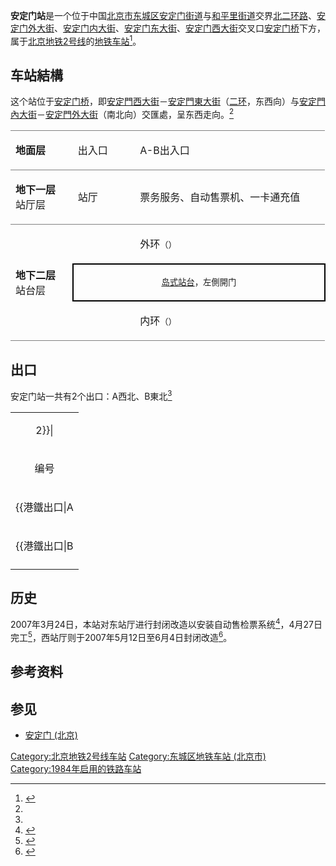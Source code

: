 {{NoteTA |G1=Railway}}
{{About|北京地铁2号线车站|曾于1915年至1958年间存在的北京环城铁路车站|安定门站 (铁路)}}
{{Infobox station
| name = 安定门
| eng_name = Andingmen<ref name=map2021>{{cite web|url=https://www.bjsubway.com/subway/images/luwangtu.png|title=北京城市轨道交通线网图|date=2021-12-31|access-date=2021-12-30|archive-date=2021-12-31|archive-url=https://web.archive.org/web/20211231004642/https://www.bjsubway.com/subway/images/luwangtu.png}}</ref>
| livery = 
| linecolour = {{北京地铁颜色|2}}
| image = Platform of Andingmen Station (20200421164155).jpg
| caption = 安定门站站台
| other_name = 
| country = {{PRC}}
| borough = [[北京市|北京市]][[东城区_(北京市)|东城区]][[安定门街道|安定门街道]]与[[和平里街道_(北京市)|和平里街道]]交界
| address = [[北京二环路|北二环路]]、[[安定门外大街|安定门外大街]]、[[安定门内大街|安定门内大街]]、[[安定门东大街|安定门东大街]]、[[安定门西大街|安定门西大街]]交叉口[[安定门桥|安定门桥]]下方
| coordinates = {{Coord|39.949179|116.408228|type:railwaystation_region:CN-11_source:GoogleMaps|display=inline,title}}
| elevation = 
| operator = [[北京市地铁运营有限公司|北京市地铁运营有限公司]]
| lines = {{北京地铁线路名|2|SL}}
| distance = 
| platform = 1座[[岛式站台|岛式站台]]
| tracks = 2条
| bus_routes = 
| bus_stands = 
| connections = 公交站：安定门、安定门西、地坛西门
| structure = 地下车站
| hall = 分离式站厅
| depth = 
| levels = 
| interchange = 
| exits = 2個
| elevator = 
| escalator = 
| architect = 
| architectural_style = 
| colour = [[黄色|黄色]]
| type = 
| status = 运营中
| code = 216
| zone = 
| classification = 
| website = 
| built = 
| opened = 1984年9月20日<ref>{{cite web |title=地铁公司1981 -- 1990年地铁大事记 |url=http://bjsubway.com/node/1840 |website=北京地铁 |accessdate=2020-11-14 |archiveurl=https://web.archive.org/web/20101231221853/http://bjsubway.com/node/1840 |archivedate=2010-12-31 |dead-url=yes }}</ref>
| pass_year = 
| passengers = 
| pass_system = 
| pass_rank = 
| mpassengers = 
| trains = 
| station_hours = 
| hours = 
| first = {{北京地铁线路名|2|S}}
:外环：05:29
:内环：05:09
| last = {{北京地铁线路名|2|S}}
:外环：22:50
:外环往{{站|积水潭}}：23:35
:内环：22:20
:内环往{{站|西直门}}：23:08
| adjacent = {{Adjacent stations|system=北京地铁|line=2|left=雍和宫|right=鼓楼大街|note-left=0.794km|note-mid=距离[[西直门站|西直门]]18.124km|note-right=1.237km}}
| other_services = 
| route_map = {{Routemap|inline=yes|map=
utSTRf\utSTRg~~ ~~{{rmr|Licon=U|{{stl|北京地铁|鼓楼大街}}}}
utSTR+BSl\utSTR+BSr
utSTR+BSl\utSTR+BSr
utSTRf\utSTRg~~ ~~{{rmr|Licon=D|{{stl|北京地铁|雍和宫}}}}
}}
}}
'''安定门站'''是一个位于中国[[北京市|北京市]][[东城区_(北京市)|东城区]][[安定门街道|安定门街道]]与[[和平里街道_(北京市)|和平里街道]]交界[[北京二环路|北二环路]]、[[安定门外大街|安定门外大街]]、[[安定门内大街|安定门内大街]]、[[安定门东大街|安定门东大街]]、[[安定门西大街|安定门西大街]]交叉口[[安定门桥|安定门桥]]下方，属于[[北京地铁|北京地铁]][[北京地铁2号线|2号线]]的[[地铁车站|地铁车站]]<ref name=station>{{cite web |title=2号线 北京地铁官方网站 |url=https://www.bjsubway.com/station/xltcx/line2/2013-08-19/30.html |website=北京地铁 |accessdate=2020-11-14 |archive-date=2020-11-23 |archive-url=https://web.archive.org/web/20201123212106/http://bjsubway.com/station/xltcx/line2/2013-08-19/30.html |dead-url=no }}</ref>。

==车站結構==
这个站位于[[安定门桥|安定门桥]]，即[[安定門西大街|安定門西大街]]－[[安定門東大街|安定門東大街]]（[[北京二环路|二环]]，东西向）与[[安定門內大街|安定門內大街]]－[[安定門外大街|安定門外大街]]（南北向）交匯處，呈东西走向。<ref name=station/>
{|cellspacing=0 cellpadding=3
|style="border-top:solid 1px gray;border-bottom:solid 1px gray;" width=100|'''地面层'''
|style="border-top:solid 1px gray;border-bottom:solid 1px gray;" width=100|出入口
|style="border-top:solid 1px gray;border-bottom:solid 1px gray;" width=350|A-B出入口
|-
|style="border-bottom:solid 1px gray;"|'''地下一层'''<br />站厅层
|style="border-bottom:solid 1px gray;"|站厅
|style="border-bottom:solid 1px gray;"|票务服务、自动售票机、一卡通充值
|-
|style="border-bottom:solid 1px gray;" rowspan=3|'''地下二层'''<br />站台层
|{{arrow|L}}
|{{北京地铁线路名|2|c}}外环<small>（{{站|鼓楼大街}}）</small>
|-
|style="border-right:solid 2px black;border-left:solid 2px black;border-top:solid 2px black;border-bottom:solid 2px black;" colspan=2|<center><small>[[岛式站台|岛式站台]]，左側開门</small></center>
|-
|style="border-bottom:solid 1px gray;"|{{arrow|R}}
|style="border-bottom:solid 1px gray;"|{{北京地铁线路名|2|c}}内环<small>（{{站|雍和宫}}）</small>
|}

==出口==
安定门站一共有2个出口：A西北、B東北<ref name=station/>
{| class="wikitable"
| colspan="5" align="center" bgcolor={{北京地铁颜色|2}}|
|-
! 编号
! 指示
! 建议前往的目的地
! 图片
! 无障碍设施图片
|-
|{{港鐵出口|A||附=}} 
| 安定门外大街 
|  
| [[File:Exit_A,_Andingmen_Station,_Beijing_Subway.jpg|150px]] 
| {{n/a}}
|-
|{{港鐵出口|B||附=輪}} 
| 安定门外大街 
|  
| [[File:Exit_B_of_Andingmen_Station_(20200715142124).jpg|150px]] 
| [[File:Barrier-free_facilities_at_Exit_B_of_Beijing_Subway_Andingmen_Station.jpg|居中]]
|-
| bgcolor="#EEEEEE" colspan=5 | {{港鐵出口|註=輪}}
|}

== 历史 ==
2007年3月24日，本站对东站厅进行封闭改造以安装自动售检票系统<ref>{{cite news|url=http://news.sohu.com/20070320/n248842845.shtml|title=3月24日至4月28日地铁安定门站东厅改造施工 B口停用|publisher=首都之窗|date=2007-03-20|accessdate=2021-05-13|archive-date=2021-05-13|archive-url=https://web.archive.org/web/20210513074745/http://news.sohu.com/20070320/n248842845.shtml|dead-url=no}}</ref>，4月27日完工<ref>{{cite news|url=http://news.sohu.com/20070427/n249724367.shtml|title=安定门地铁站东厅开通|work=[[京华时报|京华时报]]|date=2007-04-27|accessdate=2021-05-13|archive-date=2021-05-13|archive-url=https://web.archive.org/web/20210513074748/http://news.sohu.com/20070427/n249724367.shtml|dead-url=no}}</ref>，西站厅则于2007年5月12日至6月4日封闭改造<ref>{{cite news|url=http://news.sohu.com/20070510/n249936074.shtml|title=5月12日至6月4日安定门站西厅将施工改造 A口封闭|publisher=首都之窗|date=2007-05-10|accessdate=2021-05-13|archive-date=2021-05-13|archive-url=https://web.archive.org/web/20210513074747/http://news.sohu.com/20070510/n249936074.shtml|dead-url=no}}</ref>。

==参考资料==
{{reflist}}

==参见==
*[[安定门_(北京)|安定门 (北京)]]

{{commonscat|Andingmen Station}}

{{北京地铁2号线}}

[[Category:北京地铁2号线车站|Category:北京地铁2号线车站]]
[[Category:东城区地铁车站_(北京市)|Category:东城区地铁车站 (北京市)]]
[[Category:1984年启用的铁路车站|Category:1984年启用的铁路车站]]